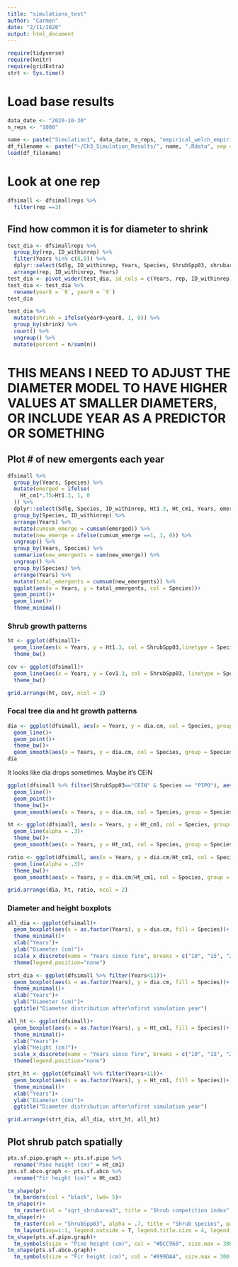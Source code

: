 ```yaml
---
title: "simulations_test"
author: "Carmen"
date: "2/11/2020"
output: html_document
---
```



```r
require(tidyverse)
require(knitr)
require(gridExtra)
strt <- Sys.time()
```

# Load base results
```r
data_date <- "2020-10-30"
n_reps <- "1000"
```

```r
name <- paste("Simulation1", data_date, n_reps, "empirical_welch_empiricalcoef_empiricalgrowth_empiricalindex", sep = "_")
df_filename <- paste("~/Ch3_Simulation_Results/", name, ".Rdata", sep = "")
load(df_filename)
```

# Look at one rep 
```r
dfsimall <- dfsimallreps %>% 
  filter(rep ==3)
```

## Find how common it is for diameter to shrink
```r
test_dia <- dfsimallreps %>% 
  group_by(rep, ID_withinrep) %>% 
  filter(Years %in% c(8,9)) %>% 
  dplyr::select(Sdlg, ID_withinrep, Years, Species, ShrubSpp03, shrubarea3, dia.cm) %>% 
  arrange(rep, ID_withinrep, Years)
test_dia <- pivot_wider(test_dia, id_cols = c(Years, rep, ID_withinrep), names_from = Years, values_from = dia.cm)
test_dia <- test_dia %>% 
  rename(year8 = `8`, year9 = `9`)
test_dia
```

```r
test_dia %>% 
  mutate(shrink = ifelse(year9<year8, 1, 0)) %>% 
  group_by(shrink) %>% 
  count() %>% 
  ungroup() %>% 
  mutate(percent = n/sum(n))
```


# THIS MEANS I NEED TO ADJUST THE DIAMETER MODEL TO HAVE HIGHER VALUES AT SMALLER DIAMETERS, OR INCLUDE YEAR AS A PREDICTOR OR SOMETHING

## Plot # of new emergents each year
```r
dfsimall %>% 
  group_by(Years, Species) %>% 
  mutate(emerged = ifelse(
    Ht_cm1*.75>Ht1.3, 1, 0
  )) %>% 
  dplyr::select(Sdlg, Species, ID_withinrep, Ht1.3, Ht_cm1, Years, emerged) %>% 
  group_by(Species, ID_withinrep) %>% 
  arrange(Years) %>% 
  mutate(cumsum_emerge = cumsum(emerged)) %>% 
  mutate(new_emerge = ifelse(cumsum_emerge ==1, 1, 0)) %>% 
  ungroup() %>% 
  group_by(Years, Species) %>% 
  summarize(new_emergents = sum(new_emerge)) %>% 
  ungroup() %>% 
  group_by(Species) %>% 
  arrange(Years) %>% 
  mutate(total_emergents = cumsum(new_emergents)) %>% 
  ggplot(aes(x = Years, y = total_emergents, col = Species))+
  geom_point()+
  geom_line()+
  theme_minimal()
```

### Shrub growth patterns
```r
ht <- ggplot(dfsimall)+
  geom_line(aes(x = Years, y = Ht1.3, col = ShrubSpp03,linetype = Species,  group = ID_withinrep))+
  theme_bw()
```

```r
cov <- ggplot(dfsimall)+
  geom_line(aes(x = Years, y = Cov1.3, col = ShrubSpp03, linetype = Species, group = ID_withinrep))+
  theme_bw()
```

```r
grid.arrange(ht, cov, ncol = 2)
```

### Focal tree dia and ht growth patterns
```r
dia <- ggplot(dfsimall, aes(x = Years, y = dia.cm, col = Species, group = ID_withinrep))+
  geom_line()+
  geom_point()+
  theme_bw()+
  geom_smooth(aes(x = Years, y = dia.cm, col = Species, group = Species))
dia
```

It looks like dia drops sometimes. Maybe it's CEIN
```r
ggplot(dfsimall %>% filter(ShrubSpp03=="CEIN" & Species == "PIPO"), aes(x = Years, y = dia.cm, col = Species, group = ID_withinrep))+
  geom_line()+
  geom_point()+
  theme_bw()+
  geom_smooth(aes(x = Years, y = dia.cm, col = Species, group = Species))
```


```r
ht <- ggplot(dfsimall, aes(x = Years, y = Ht_cm1, col = Species, group = Sdlg))+
  geom_line(alpha = .3)+
  theme_bw()+
  geom_smooth(aes(x = Years, y = Ht_cm1, col = Species, group = Species))
```

```r
ratio <- ggplot(dfsimall, aes(x = Years, y = dia.cm/Ht_cm1, col = Species, group = Sdlg))+
  geom_line(alpha = .3)+
  theme_bw()+
  geom_smooth(aes(x = Years, y = dia.cm/Ht_cm1, col = Species, group = Species))
```

```r
grid.arrange(dia, ht, ratio, ncol = 2)
```

### Diameter and height boxplots
```r
all_dia <- ggplot(dfsimall)+
  geom_boxplot(aes(x = as.factor(Years), y = dia.cm, fill = Species))+
  theme_minimal()+
  xlab("Years")+
  ylab("Diameter (cm)")+
  scale_x_discrete(name = "Years since fire", breaks = c("10", "15", "20", "25"))+
  theme(legend.position="none")
```

```r
strt_dia <- ggplot(dfsimall %>% filter(Years<11))+
  geom_boxplot(aes(x = as.factor(Years), y = dia.cm, fill = Species))+
  theme_minimal()+
  xlab("Years")+
  ylab("Diameter (cm)")+
  ggtitle("Diameter distribution after\nfirst simulation year")
```

```r
all_ht <- ggplot(dfsimall)+
  geom_boxplot(aes(x = as.factor(Years), y = Ht_cm1, fill = Species))+
  theme_minimal()+
  xlab("Years")+
  ylab("Height (cm)")+
  scale_x_discrete(name = "Years since fire", breaks = c("10", "15", "20", "25"))+
  theme(legend.position="none")
```

```r
strt_ht <- ggplot(dfsimall %>% filter(Years<11))+
  geom_boxplot(aes(x = as.factor(Years), y = Ht_cm1, fill = Species))+
  theme_minimal()+
  xlab("Years")+
  ylab("Diameter (cm)")+
  ggtitle("Diameter distribution after\nfirst simulation year")
```

```r
grid.arrange(strt_dia, all_dia, strt_ht, all_ht)
```

## Plot shrub patch spatially
```r
pts.sf.pipo.graph <- pts.sf.pipo %>% 
  rename("Pine height (cm)" = Ht_cm1)
pts.sf.abco.graph <- pts.sf.abco %>% 
  rename("Fir height (cm)" = Ht_cm1)
```

```r
tm_shape(p)+
  tm_borders(col = "black", lwd= 5)+
tm_shape(r)+
  tm_raster(col = "sqrt_shrubarea3", title = "Shrub competition index", palette = "Greys", alpha = .5)+
tm_shape(r)+
  tm_raster(col = "ShrubSpp03", alpha = .7, title = "Shrub species", palette = "Pastel1")+
  tm_layout(asp=1:1, legend.outside = T, legend.title.size = 4, legend.text.size = 2)+
tm_shape(pts.sf.pipo.graph)+
  tm_symbols(size = "Pine height (cm)", col = "#DCC960", size.max = 300, border.lwd = 3)+
tm_shape(pts.sf.abco.graph)+
  tm_symbols(size = "Fir height (cm)", col = "#899DA4", size.max = 300, border.lwd = 3)
```
